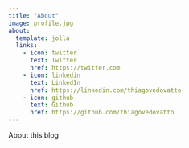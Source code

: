```yaml
---
title: "About"
image: profile.jpg
about:
  template: jolla
  links:
    - icon: twitter
      text: Twitter
      href: https://twitter.com
    - icon: linkedin
      text: LinkedIn
      href: https://linkedin.com/thiagovedovatto
    - icon: github
      text: Github
      href: https://github.com/thiagovedovatto
---
```


About this blog
